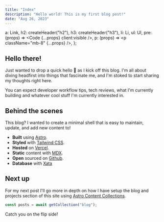 ```yaml
---
title: "Index"
description: "Hello world! This is my first blog post!"
date: "Aug 26, 2023"
---
```



  a: Link,
  h2: createHeader("h2"),
  h3: createHeader("h3"),
  li: Li,
  ul: Ul,
  pre: (props) => <Code {...props} client:visible />,
  p: (props) => <p className="mb-8" {...props} />,
};

## Hello there!

Just wanted to drop a quick hello 👋 as I kick off this blog. I'm all about diving headfirst into things that fascinate me, and I'm stoked to start sharing my thoughts right here.

You can expect developer workflow tips, tech reviews, what I'm currently building and whatever cool stuff I'm currently interested in.

## Behind the scenes

This blog? I wanted to create a minimal shell that is easy to maintain, update, and add new content to!

- **Built** using [Astro](https://astro.build/).
- **Styled** with [Tailwind CSS](https://tailwindcss.com).
- **Hosted** on [Vercel](https://vercel.com).
- **Static** content with [MDX](https://mdxjs.com/).
- **Open** sourced on [Github](https://github.com/johnvicke/malmedal.dev).
- **Database** with [Xata](https://xata.io/)

## Next up

For my next post I'll go more in depth on how I have setup the blog and projects section of this site using [Astro Content Collections](https://docs.astro.build/en/guides/content-collections/).

```js 
const posts = await getCollection("blog");
```

Catch you on the flip side!
